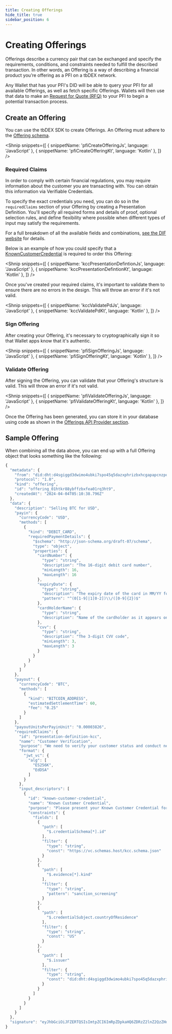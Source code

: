 ```yaml
---
title: Creating Offerings
hide_title: true
sidebar_position: 6
---
```



<LanguageSwitcher languages="JavaScript, Kotlin" />

# Creating Offerings

Offerings describe a currency pair that can be exchanged and specify the requirements, conditions, and constraints needed to fulfill the described transaction.
In other words, an Offering is a way of describing a financial product you’re offering as a PFI on a tbDEX network.

Any Wallet that has your PFI's DID will be able to query your PFI for all available Offerings, as well as fetch specific Offerings. Wallets will then use that data to make an [Request for Quote (RFQ)](/wallet/send-rfq) to your PFI to begin a potential transaction process.

## Create an Offering

You can use the tbDEX SDK to create Offerings.
An Offering must adhere to the [Offering schema](https://github.com/TBD54566975/tree/main/specs/protocol#offering).

<Shnip
  snippets={[
    { snippetName: 'pfiCreateOfferingJs', language: 'JavaScript' },
    { snippetName: 'pfiCreateOfferingKt', language: 'Kotlin' },
  ]}
/>

### Required Claims

In order to comply with certain financial regulations, you may require information about the customer you are transacting with.
You can obtain this information via <Web5Url to="/verifiable-credentials/what-are-vcs">Verifiable Credentials</Web5Url>.

To specify the exact credentials you need, you can do so in the `requiredClaims` section of your Offering by <Web5Url to="/verifiable-credentials/presentation-definition/">creating a Presentation Definition</Web5Url>.
You'll specify all required forms and details of proof, optional selection rules, and define flexibility where possible when different types of input may satisfy the requirements.

For a full breakdown of all the available fields and combinations, [see the DIF website](https://identity.foundation/presentation-exchange/#presentation-definition) for details.

Below is an example of how you could specify that a [KnownCustomerCredential](https://www.tbdex.io/guides/kcc) is required to order this Offering:

<Shnip
  snippets={[
    { snippetName: 'kccPresentationDefintionJs', language: 'JavaScript' },
    { snippetName: 'kccPresentationDefintionKt', language: 'Kotlin' },
  ]}
/>

Once you've created your required claims, it's important to validate them to ensure there are no errors in the design.
This will throw an error if it's not valid.

<Shnip
  snippets={[
    { snippetName: 'kccValidatePdJs', language: 'JavaScript' },
    { snippetName: 'kccValidatePdKt', language: 'Kotlin' },
  ]}
/>

### Sign Offering

After creating your Offering, it's necessary to cryptographically sign it so that Wallet apps know that it's authentic.

<Shnip
  snippets={[
    { snippetName: 'pfiSignOfferingJs', language: 'JavaScript' },
    { snippetName: 'pfiSignOfferingKt', language: 'Kotlin' },
  ]}
/>

### Validate Offering

After signing the Offering, you can validate that your Offering's structure is valid.
This will throw an error if it's not valid.

<Shnip
  snippets={[
    { snippetName: 'pfiValidateOfferingJs', language: 'JavaScript' },
    { snippetName: 'pfiValidateOfferingKt', language: 'Kotlin' },
  ]}
/>

Once the Offering has been generated, you can store it in your database using code as shown in the [Offerings API Provider section](/pfi/anatomy-of-a-pfi#offerings-api-provider).

## Sample Offering

When combining all the data above, you can end up with a full Offering object that looks something like the following:

```js
{
  "metadata": {
    "from": "did:dht:d4sgiggd3dwimo4ubki7spo45q5dazxphrizbxhcgapapcnzpouy",
    "protocol": "1.0",
    "kind": "offering",
    "id": "offering_01htkr88ybffzbxfea01rq3ht9",
    "createdAt": "2024-04-04T05:10:38.796Z"
  },
  "data": {
    "description": "Selling BTC for USD",
    "payin": {
      "currencyCode": "USD",
      "methods": [
        {
          "kind": "DEBIT_CARD",
          "requiredPaymentDetails": {
            "$schema": "http://json-schema.org/draft-07/schema",
            "type": "object",
            "properties": {
              "cardNumber": {
                "type": "string",
                "description": "The 16-digit debit card number",
                "minLength": 16,
                "maxLength": 16
              },
              "expiryDate": {
                "type": "string",
                "description": "The expiry date of the card in MM/YY format",
                "pattern": "^(0[1-9]|1[0-2])\\/([0-9]{2})$"
              },
              "cardHolderName": {
                "type": "string",
                "description": "Name of the cardholder as it appears on the card"
              },
              "cvv": {
                "type": "string",
                "description": "The 3-digit CVV code",
                "minLength": 3,
                "maxLength": 3
              }
            }
          }
        }
      ]
    },
    "payout": {
      "currencyCode": "BTC",
      "methods": [
        {
          "kind": "BITCOIN_ADDRESS",
          "estimatedSettlementTime": 60,
          "fee": "0.25"
        }
      ]
    },
    "payoutUnitsPerPayinUnit": "0.00003826",
    "requiredClaims": {
      "id": "presentation-definition-kcc",
      "name": "Customer Verification",
      "purpose": "We need to verify your customer status and conduct necessary checks.",
      "format": {
        "jwt_vc": {
          "alg": [
            "ES256K",
            "EdDSA"
          ]
        }
      },
      "input_descriptors": [
        {
          "id": "known-customer-credential",
          "name": "Known Customer Credential",
          "purpose": "Please present your Known Customer Credential for verification.",
          "constraints": {
            "fields": [
              {
                "path": [
                  "$.credentialSchema[*].id"
                ],
                "filter": {
                  "type": "string",
                  "const": "https://vc.schemas.host/kcc.schema.json"
                }
              },
              {
                "path": [
                  "$.evidence[*].kind"
                ],
                "filter": {
                  "type": "string",
                  "pattern": "sanction_screening"
                }
              },
              {
                "path": [
                  "$.credentialSubject.countryOfResidence"
                ],
                "filter": {
                  "type": "string",
                  "const": "US"
                }
              },
              {
                "path": [
                  "$.issuer"
                ],
                "filter": {
                  "type": "string",
                  "const": "did:dht:d4sgiggd3dwimo4ubki7spo45q5dazxphrizbxhcgapapcnzpouy"
                }
              }
            ]
          }
        }
      ]
    }
  },
  "signature": "eyJhbGciOiJFZERTQSIsImtpZCI6ImRpZDpkaHQ6ZDRzZ2lnZ2QzZHdpbW80dWJraTdzcG80NXE1ZGF6eHBocml6YnhoY2dhcGFwY256cG91eSMwIn0..CcC0pWCpZXzqvPF-2z-axvJQyHhT6-Of4lavPIrrIrJ4WM5eyKRaR7YgEORh7xMwR_pXZ_KUHnPksmSQZsm2Ag"
}
```

